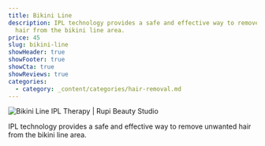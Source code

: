 ```yaml
---
title: Bikini Line
description: IPL technology provides a safe and effective way to remove unwanted
  hair from the bikini line area.
price: 45
slug: bikini-line
showHeader: true
showFooter: true
showCta: true
showReviews: true
categories:
  - category: _content/categories/hair-removal.md
---
```


![Bikini Line IPL Therapy | Rupi Beauty Studio](/uploads/services/ipl-therapy.webp 'Bikini Line IPL Therapy  | Rupi Beauty Studio')

IPL technology provides a safe and effective way to remove unwanted hair from the bikini line area.
